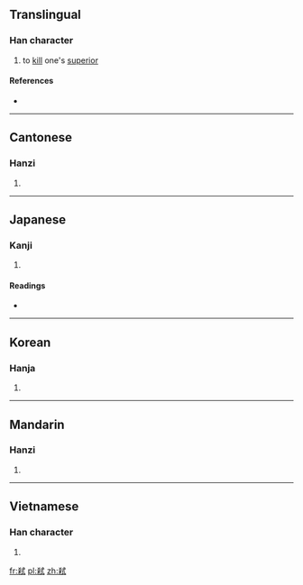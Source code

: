 {{also|弑}}
==Translingual==

===Han character===
{{Han char|rn=56|rad=弋|as=10|sn=13|four=4394<sub>0</sub>|canj=大金戈心一 (KCIPM), 大木戈心一 (KDIPM), X大木戈心 (XKDIP)}}

# to [[kill]] one's [[superior]]

====References====
* {{Han ref|kx=0355.141|dj=0671.180|hdz=10559.190|uh=5F12|ud=24338}}

----

==Cantonese==

===Hanzi===
{{yue-hanzi|jyut=[[si3]]|y=si3|sim=弑}}

# {{defn|lang=yue|sort=弋10}}

----

==Japanese==

===Kanji===
{{ja-kanji|grade=|rs=弋10}}

# {{defn|lang=ja|sort=弋10}}

====Readings====
* {{ja-readings|on=[[し]] (shi), [[しい]] (shii)|kun=[[しいする]] (shiisuru), [[ころす]] (korosu)}}

----

==Korean==

===Hanja===
{{ko-hanja|hangeul=시|eumhun=|rv=si|mr=si|y=si}}

# {{defn|lang=ko|sort=弋10}}

----

==Mandarin==

===Hanzi===
{{cmn-hanzi|sim=弑|pin=[[shì]] ([[shi4]])|wg=shih<sup>4</sup>}}

# {{defn|lang=cmn|sort=弋10}}

----

==Vietnamese==

===Han character===
{{vi-readings|rs=弋10| hanviet = thí}}

# {{defn|lang=vi|sort=弋10}}

[[fr:弒]]
[[pl:弒]]
[[zh:弒]]